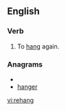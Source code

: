 ==English==

===Verb===
{{en-verb}}

# To [[hang]] again.

===Anagrams===
* {{alphagram|aeghnr}}
* [[hanger#English|hanger]]

[[vi:rehang]]